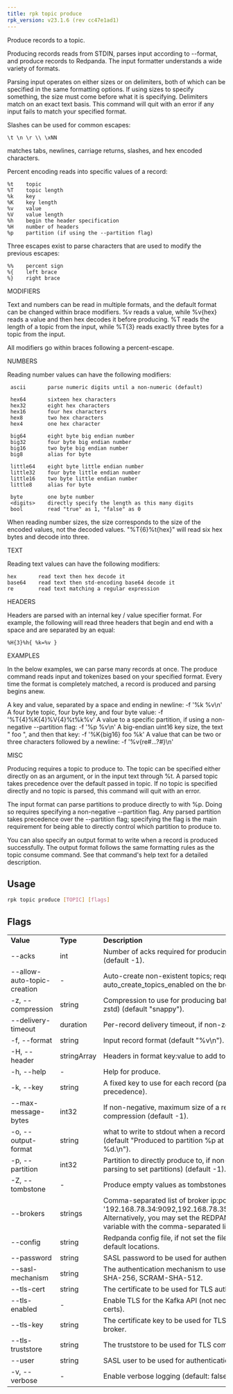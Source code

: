```yaml
---
title: rpk topic produce
rpk_version: v23.1.6 (rev cc47e1ad1)
---
```


Produce records to a topic.

Producing records reads from STDIN, parses input according to --format, and
produce records to Redpanda. The input formatter understands a wide variety of
formats.

Parsing input operates on either sizes or on delimiters, both of which can be
specified in the same formatting options. If using sizes to specify something,
the size must come before what it is specifying. Delimiters match on an exact
text basis. This command will quit with an error if any input fails to match
your specified format.

Slashes can be used for common escapes:

    \t \n \r \\ \xNN

matches tabs, newlines, carriage returns, slashes, and hex encoded characters.

Percent encoding reads into specific values of a record:

    %t    topic
    %T    topic length
    %k    key
    %K    key length
    %v    value
    %V    value length
    %h    begin the header specification
    %H    number of headers
    %p    partition (if using the --partition flag)

Three escapes exist to parse characters that are used to modify the previous
escapes:

    %%    percent sign
    %{    left brace
    %}    right brace

MODIFIERS

Text and numbers can be read in multiple formats, and the default format can be
changed within brace modifiers. %v reads a value, while %v{hex} reads a value
and then hex decodes it before producing. %T reads the length of a topic from
the input, while %T{3} reads exactly three bytes for a topic from the input.

All modifiers go within braces following a percent-escape.

NUMBERS

Reading number values can have the following modifiers:

     ascii       parse numeric digits until a non-numeric (default)

     hex64       sixteen hex characters
     hex32       eight hex characters
     hex16       four hex characters
     hex8        two hex characters
     hex4        one hex character

     big64       eight byte big endian number
     big32       four byte big endian number
     big16       two byte big endian number
     big8        alias for byte

     little64    eight byte little endian number
     little32    four byte little endian number
     little16    two byte little endian number
     little8     alias for byte

     byte        one byte number
     <digits>    directly specify the length as this many digits
     bool        read "true" as 1, "false" as 0

When reading number sizes, the size corresponds to the size of the encoded
values, not the decoded values. "%T{6}%t{hex}" will read six hex bytes and
decode into three.

TEXT

Reading text values can have the following modifiers:

    hex       read text then hex decode it
    base64    read text then std-encoding base64 decode it
    re        read text matching a regular expression

HEADERS

Headers are parsed with an internal key / value specifier format. For example,
the following will read three headers that begin and end with a space and are
separated by an equal:

    %H{3}%h{ %k=%v }

EXAMPLES

In the below examples, we can parse many records at once. The produce command
reads input and tokenizes based on your specified format. Every time the format
is completely matched, a record is produced and parsing begins anew.

A key and value, separated by a space and ending in newline:
-f '%k %v\n'
A four byte topic, four byte key, and four byte value:
-f '%T{4}%K{4}%V{4}%t%k%v'
A value to a specific partition, if using a non-negative --partition flag:
-f '%p %v\n'
A big-endian uint16 key size, the text " foo ", and then that key:
-f '%K{big16} foo %k'
A value that can be two or three characters followed by a newline:
-f '%v{re#...?#}\n'

MISC

Producing requires a topic to produce to. The topic can be specified either
directly on as an argument, or in the input text through %t. A parsed topic
takes precedence over the default passed in topic. If no topic is specified
directly and no topic is parsed, this command will quit with an error.

The input format can parse partitions to produce directly to with %p. Doing so
requires specifying a non-negative --partition flag. Any parsed partition
takes precedence over the --partition flag; specifying the flag is the main
requirement for being able to directly control which partition to produce to.

You can also specify an output format to write when a record is produced
successfully. The output format follows the same formatting rules as the topic
consume command. See that command's help text for a detailed description.

## Usage

```bash
rpk topic produce [TOPIC] [flags]
```

## Flags

<table>
  <tbody>
    <tr>
      <td>
        <strong>Value</strong>
      </td>
      <td>
        <strong>Type</strong>
      </td>
      <td>
        <strong>Description</strong>
      </td>
    </tr>
    <tr>
      <td>--acks</td>
      <td>int</td>
      <td>
        Number of acks required for producing (-1=all, 0=none, 1=leader)
        (default -1).
      </td>
    </tr>
    <tr>
      <td>--allow-auto-topic-creation</td>
      <td>-</td>
      <td>
        Auto-create non-existent topics; requires auto_create_topics_enabled on
        the broker.
      </td>
    </tr>
    <tr>
      <td>-z, --compression</td>
      <td>string</td>
      <td>
        Compression to use for producing batches (none, gzip, snapy, lz4, zstd)
        (default "snappy").
      </td>
    </tr>
    <tr>
      <td>--delivery-timeout</td>
      <td>duration</td>
      <td>Per-record delivery timeout, if non-zero, min 1s.</td>
    </tr>
    <tr>
      <td>-f, --format</td>
      <td>string</td>
      <td>Input record format (default "%v\n").</td>
    </tr>
    <tr>
      <td>-H, --header</td>
      <td>stringArray</td>
      <td>Headers in format key:value to add to each record (repeatable).</td>
    </tr>
    <tr>
      <td>-h, --help</td>
      <td>-</td>
      <td>Help for produce.</td>
    </tr>
    <tr>
      <td>-k, --key</td>
      <td>string</td>
      <td>
        A fixed key to use for each record (parsed input keys take precedence).
      </td>
    </tr>
    <tr>
      <td>--max-message-bytes</td>
      <td>int32</td>
      <td>
        If non-negative, maximum size of a record batch before compression
        (default -1).
      </td>
    </tr>
    <tr>
      <td>-o, --output-format</td>
      <td>string</td>
      <td>
        what to write to stdout when a record is successfully produced (default
        "Produced to partition %p at offset %o with timestamp %d.\n").
      </td>
    </tr>
    <tr>
      <td>-p, --partition</td>
      <td>int32</td>
      <td>
        Partition to directly produce to, if non-negative (also allows %p
        parsing to set partitions) (default -1).
      </td>
    </tr>
    <tr>
      <td>-Z, --tombstone</td>
      <td>-</td>
      <td>Produce empty values as tombstones.</td>
    </tr>
    <tr>
      <td>--brokers</td>
      <td>strings</td>
      <td>
        Comma-separated list of broker ip:port pairs (e.g. --brokers
        '192.168.78.34:9092,192.168.78.35:9092,192.179.23.54:9092').
        Alternatively, you may set the REDPANDA_BROKERS environment variable
        with the comma-separated list of broker addresses.
      </td>
    </tr>
    <tr>
      <td>--config</td>
      <td>string</td>
      <td>
        Redpanda config file, if not set the file will be searched for in the
        default locations.
      </td>
    </tr>
    <tr>
      <td>--password</td>
      <td>string</td>
      <td>SASL password to be used for authentication.</td>
    </tr>
    <tr>
      <td>--sasl-mechanism</td>
      <td>string</td>
      <td>
        The authentication mechanism to use. Supported values: SCRAM-SHA-256,
        SCRAM-SHA-512.
      </td>
    </tr>
    <tr>
      <td>--tls-cert</td>
      <td>string</td>
      <td>
        The certificate to be used for TLS authentication with the broker.
      </td>
    </tr>
    <tr>
      <td>--tls-enabled</td>
      <td>-</td>
      <td>
        Enable TLS for the Kafka API (not necessary if specifying custom certs).
      </td>
    </tr>
    <tr>
      <td>--tls-key</td>
      <td>string</td>
      <td>
        The certificate key to be used for TLS authentication with the broker.
      </td>
    </tr>
    <tr>
      <td>--tls-truststore</td>
      <td>string</td>
      <td>The truststore to be used for TLS communication with the broker.</td>
    </tr>
    <tr>
      <td>--user</td>
      <td>string</td>
      <td>SASL user to be used for authentication.</td>
    </tr>
    <tr>
      <td>-v, --verbose</td>
      <td>-</td>
      <td>Enable verbose logging (default: false).</td>
    </tr>
  </tbody>
</table>
